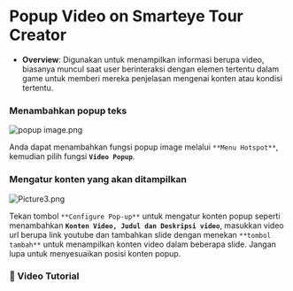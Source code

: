 # Popup Video on Smarteye Tour Creator

- **Overview**: Digunakan untuk menampilkan informasi berupa video, biasanya muncul saat user berinteraksi dengan elemen tertentu dalam game untuk memberi mereka penjelasan mengenai konten atau kondisi tertentu.


### Menambahkan popup teks

![popup image.png](https://prod-files-secure.s3.us-west-2.amazonaws.com/05cdfccc-adb3-469e-aac5-6dc11ecc1b49/ee9a68ba-e294-476c-aefe-92a522c47b46/popup_image.png)

Anda dapat menambahkan fungsi popup image melalui `**Menu Hotspot**`, kemudian pilih fungsi **`Video Popup`**.


### Mengatur konten yang akan ditampilkan


![Picture3.png](https://prod-files-secure.s3.us-west-2.amazonaws.com/05cdfccc-adb3-469e-aac5-6dc11ecc1b49/6449a9b8-6760-48bb-bb91-cbdb8e2fe433/Picture3.png)

Tekan tombol `**Configure Pop-up**` untuk mengatur konten popup seperti menambahkan **`Konten Video, Judul dan Deskripsi video`**, masukkan video url berupa link youtube dan tambahkan slide dengan menekan `**tombol tambah**` untuk menampilkan konten video dalam beberapa slide. Jangan lupa untuk menyesuaikan posisi konten popup.

### 📌 Video Tutorial
